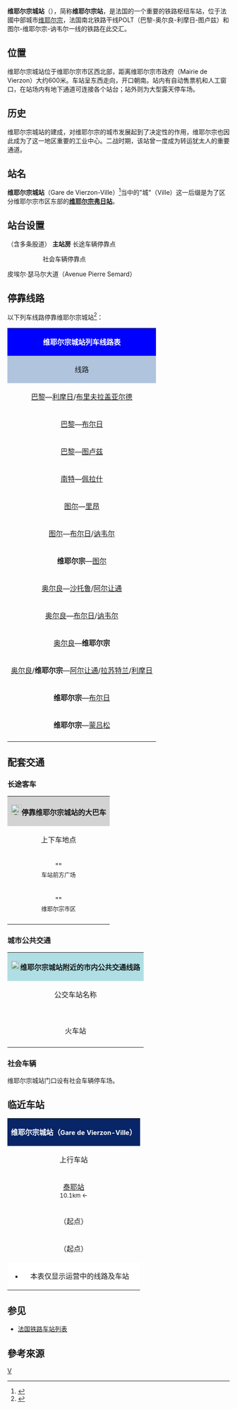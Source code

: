 {{Infobox station
|symbol_right={{SNCF logo}}
|native_name=Gare de Vierzon-Ville
|native_name_lang=fr
|name= 维耶尔宗城站<br><span style="font-size:small">（维耶尔宗站）</span>
|image=Vierzon gare 7.jpg
|caption=维耶尔宗城站主站房
|borough={{FRA}}[[谢尔省|谢尔省]][[维耶尔宗|维耶尔宗]]
|address=Place de la Gare,<br>18100 VIERZON
|coordinates={{coord|47|13|36|N|2|03|36|E|display=inline,title|scale:10000}}
|code=576009
|elevation=122
|architect=
|owned= {{SNCF logo}}
|structure=地面单侧式车站
|opened=1847年7月20日
|closed=
|status=使用中
|operator= {{SNCF logo}}
|lines=[[奥尔良－蒙托邦铁路|奥尔良－蒙托邦铁路]]<br>{{link-fr|维耶尔宗－圣皮耶尔代科尔铁路|Ligne de Vierzon à Saint-Pierre-des-Corps}}<br>{{link-fr|维耶尔宗－桑凯斯铁路|Ligne de Vierzon à Saincaize}} 
|platforms=5
|tracks=10
|type=客运车站
|services={{IC logo}}<br>{{TER logo}}
|passengers=814,009人次
|pass_year=2016年<ref>{{Cite web|url=https://ressources.data.sncf.com/explore/dataset/frequentation-gares/table/?sort=voyageurs_2014&q=vierzon|title=Fréquentation en gares|accessdate=2018-11-27|author=SNCF|date=|language=fr|publisher=SNCF Open Data|archive-date=2021-01-19|archive-url=https://web.archive.org/web/20210119180606/https://ressources.data.sncf.com/explore/dataset/frequentation-gares/table/?sort=voyageurs_2014&q=vierzon|dead-url=no}}</ref>
|pass_rank=a级
|other_services_collapsible=yes
|other_services={{Infobox|child=yes
|label1=
|data1=
|label2={{Remi logo}}
|data2=<span style="background:#F39D9F"><span style="color:#F39D9F">-</span></span><span style="background:#F39D9F"><span style="color:#FFFFFF">'''185'''</span></span><span style="background:#F39D9F"><span style="color:#F39D9F">-</span></span> <span style="background:#AC0163"><span style="color:#AC0163">-</span></span><span style="background:#AC0163"><span style="color:#FFFFFF">'''235'''</span></span><span style="background:#AC0163"><span style="color:#AC0163">-</span></span> <span style="background:#1773BF"><span style="color:#1773BF">-</span></span><span style="background:#1773BF"><span style="color:#FFFFFF">'''U'''</span></span><span style="background:#1773BF"><span style="color:#1773BF">-</span></span>
|label3='''{{link-fr|维耶尔宗城市公共交通|Le Vib|Le Vib}}'''
|data3=<span style="background:#FF1010"><span style="color:#FF1010">-</span></span><span style="background:#FF1010"><span style="color:#FFFFFF">'''1'''</span></span><span style="background:#FF1010"><span style="color:#FF1010">-</span></span>
|label4=
|data4=
|label5={{SNCF logo}}
|data5=<code>'''2.2'''</code>→[[罗莫朗坦朗特奈|罗莫朗坦]]
|label6=
|data6=
|label7=[[File:CH-Zusatztafel-Fussgänger.svg|7px]] _ {{Flixbus logo}}
|data7=
|label8=
|data8=
|label9=
|data9=
|label10=
|data10=
|label11=
|data11=}}
}}
'''维耶尔宗城站'''（{{lang-fr|Gare de Vierzon-Ville}}），简称'''维耶尔宗站'''，是法国的一个重要的铁路枢纽车站，位于法國中部城市[[维耶尔宗|维耶尔宗]]，法国南北铁路干线POLT（巴黎-奥尔良-利摩日-图卢兹）和图尔-维耶尔宗-讷韦尔一线的铁路在此交汇。

==位置==

维耶尔宗城站位于维耶尔宗市区西北部，距离维耶尔宗市政府（Mairie de Vierzon）大约600米。车站呈东西走向，开口朝南。站内有自动售票机和人工窗口，在站场内有地下通道可连接各个站台；站外则为大型露天停车场。

==历史==

维耶尔宗城站的建成，对维耶尔宗的城市发展起到了决定性的作用，维耶尔宗也因此成为了这一地区重要的工业中心。二战时期，该站曾一度成为转运犹太人的重要通道。

==站名==

'''维耶尔宗城站'''（Gare de Vierzon-Ville）<ref>{{Cite web|url=http://www.gares-sncf.com/fr/gare/frxvz/vierzon|title=SNCF车站网（法语）|access-date=2016-03-20|archive-date=2016-08-15|archive-url=https://web.archive.org/web/20160815002842/http://www.gares-sncf.com/fr/gare/frxvz/vierzon|dead-url=no}}</ref>当中的"城"（Ville）这一后缀是为了区分维耶尔宗市区东部的'''[[维耶尔宗弗日站|维耶尔宗弗日站]]'''。

==站台设置==

{{RailStStart|北}}
{{RailStLine|||机走线||| ||}}（含多条股道）
{{RailStPlatform|岛| |||}}
{{RailStLine|11||↔}}
{{RailStLine|9||↔}}
{{RailStPlatform|岛| |||}}
{{RailStLine|7||↔}}
{{RailStLine|5||→}}
{{RailStPlatform|岛| |||}}
{{RailStLine|3||←||| ||}}
{{RailStLine|1||→}}
{{RailStPlatform|岛| |||}}
{{RailStLine|2B||↔||| ||}}
{{RailStLine|2||↔}}
{{RailStPlatform|侧d||1T||}}
'''主站房'''
{{RailStEnd|南}}
长途车辆停靠点
:::::::::社会车辆停靠点

皮埃尔·瑟马尔大道（Avenue Pierre Semard）

== 停靠线路 ==
{{动态列表|最后更新时间：2016年4月15日。本章节内容仅供参考，不排除临时性的变更。欢迎修正和补充}}

以下列车线路停靠维耶尔宗城站<ref>{{Cite web|url=http://www.ter.sncf.com/centre-val-de-loire/gares/87576009/VIERZON/prochaines-arrivees|title=维耶尔宗站实时列车时刻表（法语）|accessdate=2016-03-20|author=sncf|date=|publisher=|archive-date=2019-05-09|archive-url=https://web.archive.org/web/20190509150629/https://www.ter.sncf.com/centre-val-de-loire/gares/87576009/Vierzon/prochaines-arrivees|dead-url=no}}</ref>：

{| class="wikitable mw-collapsible"
|colspan="5" style="background:#0000FF" align="center" |{{SNCF logo}} <span style="color:#FFFFFF">'''维耶尔宗城站列车线路表'''</span>
|-
!style="background:#B0C4DE"| 线路
!style="background:#B0C4DE"|车种
!style="background:#B0C4DE"|上一站
!style="background:#B0C4DE"|下一站
!style="background:#B0C4DE"|大致运行频率{{noteTag|name=noteA}}
|-
|[[巴黎奥斯特里茨站|巴黎]]—[[利摩日贝尼迪克坦站|利摩日]]/[[布里夫拉盖亚尔德站|布里夫拉盖亚尔德]]
| rowspan="4" align="center"|{{IC logo}}
|[[巴黎奥斯特里茨站|巴黎奥斯特里茨]]
|[[伊苏丹站|伊苏丹]]/[[沙托鲁站|沙托鲁]]
|每天4趟左右
|-
|[[巴黎奥斯特里茨站|巴黎]]—[[布尔日站|布尔日]]
|[[莱欧布赖站|莱欧布赖]]/[[萨勒布里站|萨勒布里]]
|[[布尔日站|布尔日]]
|每天4趟左右
|-
|[[巴黎奥斯特里茨站|巴黎]]—[[图卢兹马塔比欧站|图卢兹]]
|[[莱欧布赖站|莱欧布赖]]
|[[沙托鲁站|沙托鲁]]
|每天1趟
|-
|[[南特站|南特]]—[[里昂佩拉什站|佩拉什]]
|[[圣皮耶尔代科尔站|圣皮耶尔代科尔]]
|[[布尔日站|布尔日]]
|每天2趟左右
|-
|[[图尔站|图尔]]—[[里昂佩拉什站|里昂]]
| rowspan="9" align="center"|{{TER-CVL logo}}
|[[谢尔河畔门图站|谢尔河畔门图]]
|[[布尔日站|布尔日]]
|每天1趟
|-
|[[图尔站|图尔]]—[[布尔日站|布尔日]]/[[讷韦尔站|讷韦尔]]
|[[谢尔河畔自由城站|谢尔河畔自由城]]/[[谢尔河畔门图站|谢尔河畔门图]]
|[[布尔日站|布尔日]]
|每天5趟左右
|-
|'''维耶尔宗'''—[[图尔站|图尔]]
|（起点）
|[[谢尔河畔门图站|谢尔河畔门图]]
|每天2趟左右
|-
|[[奥尔良站|奥尔良]]—[[沙托鲁站|沙托鲁]]/[[克勒兹河畔阿尔让通站|阿尔让通]]
|[[泰耶站|泰耶]]
|[[赫伊站|赫伊]]
|每天4趟左右
|-
|[[奥尔良站|奥尔良]]—[[布尔日站|布尔日]]/[[讷韦尔站|讷韦尔]]
|[[萨勒布里站|萨勒布里]]
|[[耶夫尔河畔默安站|耶夫尔河畔默安]]
|每天4趟左右
|-
|[[奥尔良站|奥尔良]]—'''维耶尔宗'''
|[[萨勒布里站|萨勒布里]]/[[泰耶站|泰耶]]
|（终点）
|每天2趟左右
|-
|[[奥尔良站|奥尔良]]/'''维耶尔宗'''—[[克勒兹河畔阿尔让通站|阿尔让通]]/[[拉苏特兰站|拉苏特兰]]/[[利摩日贝尼迪克坦站|利摩日]]
|（起点）
|[[赫伊站|赫伊]]
|每天3趟左右
|-
|'''维耶尔宗'''—[[布尔日站|布尔日]]
|（起点）
|[[维耶尔宗铁铺站|维耶尔宗铁铺]]
|每天5趟左右
|-
|'''维耶尔宗'''—[[蒙吕松城站|蒙吕松]]
|（起点）
|[[谢尔河畔圣弗洛朗站|谢尔河畔圣弗洛朗]]
|每天3趟左右
|-
|colspan="5" style="background:#FFFFFF"|{{noteFoot|1=
{{noteTag|name=noteA|1=在本栏中，往返1次为"1趟"；除特别标明外，其数据仅工作日有效，周末及节假日列车数量可能会减少}}
}}
|}

==配套交通==
===长途客车===

{| class="wikitable mw-collapsible" 
|colspan="3" align="center" style="background:#D3D3D3" |[[File:BSicon_BUS.svg|24x24px]]'''停靠维耶尔宗城站的大巴车'''
|-
!align="center" |上下车地点
!align="center" |运营单位
!align="center" |主要线路及目的地{{noteTag|name=noteA}}
|-
| rowspan="2" align="center" |"{{lang|fr|Gare SNCF}}"<br><span style="font-size:small">车站前方广场</span>
|align="center" |{{link-fr|中央-卢瓦尔河谷大区城际客运|Réseau de mobilité interurbaine|中央-卢瓦尔河谷<br>大区城际客运}}<br>{{Remi logo}}
|
<span style="background:#F39D9F"><span style="color:#F39D9F">-</span></span><span style="background:#F39D9F"><span style="color:#FFFFFF">'''185'''</span></span><span style="background:#F39D9F"><span style="color:#F39D9F">-</span></span> [[巴朗容河畔维纽|巴朗容河畔维纽]]{{.w}}[[阿卢伊|阿卢伊]]{{.w}}[[耶夫尔河畔默安|耶夫尔河畔默安]]{{.w}}[[布尔日|布尔日]]{{noteTag|name=noteC}}<br>
<span style="background:#AC0163"><span style="color:#AC0163">-</span></span><span style="background:#AC0163"><span style="color:#FFFFFF">'''235'''</span></span><span style="background:#AC0163"><span style="color:#AC0163">-</span></span> [[马赛_(谢尔省)|马赛]]{{.w}}[[格拉赛地区诺昂|格拉赛地区诺昂]]{{.w}}[[格拉赛|格拉赛]]{{.w}}[[瓦唐|瓦唐]]{{noteTag|name=noteC}}<br>
<span style="background:#1773BF"><span style="color:#1773BF">-</span></span><span style="background:#1773BF"><span style="color:#FFFFFF">'''U'''</span></span><span style="background:#1773BF"><span style="color:#1773BF">-</span></span> [[阿尔农河畔吕里|阿尔农河畔吕里]]{{.w}}[[赫伊|赫伊]]{{.w}}[[迪乌_(安德尔省)|迪乌]]{{.w}}[[圣利宰涅|圣利宰涅]]{{noteTag|name=noteC}}
|-
|align="center" |{{SNCF logo}}<br>{{lang|fr|Car TER}}{{noteTag|name=noteB}}{{noteTag|name=noteB}}
|
<code>'''2.2'''</code> [[谢尔河畔门图|谢尔河畔门图]]{{.w}}[[谢尔河畔朗贡|谢尔河畔朗贡]]{{.w}}[[谢尔河畔自由城|谢尔河畔自由城]]{{.w}}[[罗莫朗坦朗特奈|罗莫朗坦朗特奈]]<br>
''当某条铁路线施工或罢工时，SNCF可能也会提供途径该线路沿途站点的大巴车''
|-
| rowspan="1" align="center" |"{{lang|fr|Médiathèque}}"<br><span style="font-size:small">维耶尔宗市区</span>
|align="center" |{{Flixbus logo}}
|[[巴黎|巴黎]]
|-
|colspan="3" style="background:#FFFFFF"|{{noteFoot|1=
{{noteTag|name=noteA|1=本栏不包括可以联程中转前往的目的地}}
{{noteTag|name=noteB|1=其车票可与SNCF的同线路车票通用}}
{{noteTag|name=noteC|1=周日及节假日停运}}
}}
|}

===城市公共交通===

{| class="wikitable mw-collapsible " 
|colspan="3" align="center" style="background:#AFDFE4"|[[File:Bus-logo.svg|21x21px]]'''维耶尔宗城站附近的市内公共交通线路'''
|-
!align="center" |公交车站名称
!align="center" |位置
!align="center" |停靠线路<ref>{{Cite web|url=https://www.le-vib.com/sites/default/files/vierzon_17-07-2017.pdf|title=Plan du réseau|accessdate=2018-11-27|author=Le Vib|date=2017-07-17|language=法语|publisher=Le Vib|archive-date=2018-11-28|archive-url=https://web.archive.org/web/20181128075258/https://www.le-vib.com/sites/default/files/vierzon_17-07-2017.pdf|dead-url=no}}</ref>
|-
|align="center" |'''{{lang|fr|Gare SNCF}}'''<br>火车站
|align="center" |维耶尔宗城站门口<br>{{lang|fr|Rue Pierre Sémard}}
|
<span style="background:#FF1010"><span style="color:#FF1010">-</span></span><span style="background:#FF1010"><span style="color:#FFFFFF">'''1'''</span></span><span style="background:#FF1010"><span style="color:#FF1010">-</span></span> 礼堂（{{lang|fr|Forum Boutique Info}}） ↔ 费尔南·莱热（{{lang|fr|Fernant Léger}}）/拉吉罗迪耶尔（{{lang|fr|La Giraudière}}）{{noteTag|name=noteA}}
|-
|colspan="3" style="background:#FFFFFF"|{{noteFoot|1=
{{noteTag|name=noteA|1=中文名称非官方正式翻译，仅供参考。周日及节假日停运}}
}}
|}

===社会车辆===

维耶尔宗城站门口设有社会车辆停车场。

==临近车站==

{|class="wikitable mw-collapsible" style="margin: 0 auto; width:42em;"
|colspan="3"  style="background:#082567" align="center"|<span style="color:#FFFFFF">'''维耶尔宗城站（<span style="font-size:11pt;">Gare de Vierzon-Ville</span>）'''</span>
|-
!上行车站
!线路
!下行车站
|-
|align="center" |[[泰耶站|泰耶站]] <br><span style="font-size:small">10.1km ←</span>
|align="center" |'''[[奥尔良－蒙托邦铁路|奥尔良－蒙托邦铁路]]'''	
|align="center" |[[赫伊站|赫伊站]]<br><span style="font-size:small">→ 19.2km</span>
|-
|align="center" |（起点）
|align="center" |'''{{link-fr|维耶尔宗－圣皮耶尔代科尔铁路|Ligne de Vierzon à Saint-Pierre-des-Corps}}'''
|align="center" |[[谢尔河畔门图站|谢尔河畔门图站]]<br><span style="font-size:small">→ 13.8km</span>
|-
|align="center" |（起点）
|align="center" |'''[[维耶尔宗－桑凯兹铁路|维耶尔宗－桑凯兹铁路]]'''
|align="center" |[[维耶尔宗铁铺站|维耶尔宗铁铺站]]<br><span style="font-size:small">→ 3.6km</span>
|-
|colspan="3" style="background:#FFFFFF"|
*本表仅显示运营中的线路及车站
|}

==参见==
* [[法国铁路车站列表|法国铁路车站列表]]

==參考來源==
{{reflist}}

{{法国主要火车站列表}}
[[Category:谢尔省铁路车站|V]]